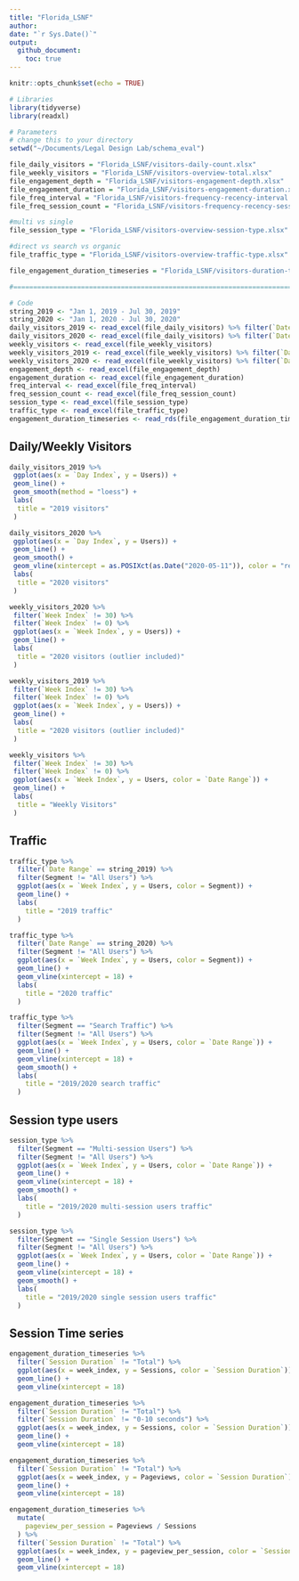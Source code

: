 ```yaml
---
title: "Florida_LSNF" 
author: 
date: "`r Sys.Date()`"
output: 
  github_document:
    toc: true
---
```


```r
knitr::opts_chunk$set(echo = TRUE)
```

```r
# Libraries
library(tidyverse)
library(readxl)

# Parameters
# change this to your directory
setwd("~/Documents/Legal Design Lab/schema_eval")

file_daily_visitors = "Florida_LSNF/visitors-daily-count.xlsx"
file_weekly_visitors = "Florida_LSNF/visitors-overview-total.xlsx"
file_engagement_depth = "Florida_LSNF/visitors-engagement-depth.xlsx"
file_engagement_duration = "Florida_LSNF/visitors-engagement-duration.xlsx"
file_freq_interval = "Florida_LSNF/visitors-frequency-recency-interval.xlsx"
file_freq_session_count = "Florida_LSNF/visitors-frequency-recency-session-count.xlsx"

#multi vs single
file_session_type = "Florida_LSNF/visitors-overview-session-type.xlsx" 

#direct vs search vs organic
file_traffic_type = "Florida_LSNF/visitors-overview-traffic-type.xlsx"

file_engagement_duration_timeseries = "Florida_LSNF/visitors-duration-timeseries.rds"

#===============================================================================

# Code
string_2019 <- "Jan 1, 2019 - Jul 30, 2019"
string_2020 <- "Jan 1, 2020 - Jul 30, 2020"
daily_visitors_2019 <- read_excel(file_daily_visitors) %>% filter(`Date Range` == string_2019)
daily_visitors_2020 <- read_excel(file_daily_visitors) %>% filter(`Date Range` == string_2020)
weekly_visitors <- read_excel(file_weekly_visitors)
weekly_visitors_2019 <- read_excel(file_weekly_visitors) %>% filter(`Date Range` == string_2019)
weekly_visitors_2020 <- read_excel(file_weekly_visitors) %>% filter(`Date Range` == string_2020)
engagement_depth <- read_excel(file_engagement_depth)
engagement_duration <- read_excel(file_engagement_duration)
freq_interval <- read_excel(file_freq_interval)
freq_session_count <- read_excel(file_freq_session_count)
session_type <- read_excel(file_session_type)
traffic_type <- read_excel(file_traffic_type)
engagement_duration_timeseries <- read_rds(file_engagement_duration_timeseries) %>% filter(week_index != 0)

```


## Daily/Weekly Visitors

```r
daily_visitors_2019 %>% 
 ggplot(aes(x = `Day Index`, y = Users)) +
 geom_line() + 
 geom_smooth(method = "loess") +
 labs(
  title = "2019 visitors"
 )
```

```r
daily_visitors_2020 %>% 
 ggplot(aes(x = `Day Index`, y = Users)) +
 geom_line() + 
 geom_smooth() +
 geom_vline(xintercept = as.POSIXct(as.Date("2020-05-11")), color = "red") + 
 labs(
  title = "2020 visitors"
 )
```



```r
weekly_visitors_2020 %>% 
 filter(`Week Index` != 30) %>% 
 filter(`Week Index` != 0) %>% 
 ggplot(aes(x = `Week Index`, y = Users)) +
 geom_line() + 
 labs(
  title = "2020 visitors (outlier included)"
 )
```

```r
weekly_visitors_2019 %>% 
 filter(`Week Index` != 30) %>% 
 filter(`Week Index` != 0) %>% 
 ggplot(aes(x = `Week Index`, y = Users)) +
 geom_line() + 
 labs(
  title = "2020 visitors (outlier included)"
 )
```


```r
weekly_visitors %>% 
 filter(`Week Index` != 30) %>% 
 filter(`Week Index` != 0) %>% 
 ggplot(aes(x = `Week Index`, y = Users, color = `Date Range`)) +
 geom_line() + 
 labs(
  title = "Weekly Visitors"
 )
```

## Traffic

```r
traffic_type %>% 
  filter(`Date Range` == string_2019) %>% 
  filter(Segment != "All Users") %>% 
  ggplot(aes(x = `Week Index`, y = Users, color = Segment)) +
  geom_line() + 
  labs(
    title = "2019 traffic"
  )
```



```r
traffic_type %>% 
  filter(`Date Range` == string_2020) %>% 
  filter(Segment != "All Users") %>% 
  ggplot(aes(x = `Week Index`, y = Users, color = Segment)) +
  geom_line() + 
  geom_vline(xintercept = 18) +
  labs(
    title = "2020 traffic"
  )
```


```r
traffic_type %>% 
  filter(Segment == "Search Traffic") %>% 
  filter(Segment != "All Users") %>% 
  ggplot(aes(x = `Week Index`, y = Users, color = `Date Range`)) +
  geom_line() + 
  geom_vline(xintercept = 18) +
  geom_smooth() +
  labs(
    title = "2019/2020 search traffic"
  )
```

## Session type users

```r
session_type %>% 
  filter(Segment == "Multi-session Users") %>% 
  filter(Segment != "All Users") %>% 
  ggplot(aes(x = `Week Index`, y = Users, color = `Date Range`)) +
  geom_line() + 
  geom_vline(xintercept = 18) +
  geom_smooth() +
  labs(
    title = "2019/2020 multi-session users traffic"
  )
```


```r
session_type %>% 
  filter(Segment == "Single Session Users") %>% 
  filter(Segment != "All Users") %>% 
  ggplot(aes(x = `Week Index`, y = Users, color = `Date Range`)) +
  geom_line() + 
  geom_vline(xintercept = 18) +
  geom_smooth() +
  labs(
    title = "2019/2020 single session users traffic"
  )
```

## Session Time series

```r
engagement_duration_timeseries %>% 
  filter(`Session Duration` != "Total") %>% 
  ggplot(aes(x = week_index, y = Sessions, color = `Session Duration`)) + 
  geom_line() + 
  geom_vline(xintercept = 18)
```

```r
engagement_duration_timeseries %>% 
  filter(`Session Duration` != "Total") %>% 
  filter(`Session Duration` != "0-10 seconds") %>% 
  ggplot(aes(x = week_index, y = Sessions, color = `Session Duration`)) + 
  geom_line() + 
  geom_vline(xintercept = 18)
```


```r
engagement_duration_timeseries %>% 
  filter(`Session Duration` != "Total") %>% 
  ggplot(aes(x = week_index, y = Pageviews, color = `Session Duration`)) + 
  geom_line() +
  geom_vline(xintercept = 18)
```

```r
engagement_duration_timeseries %>% 
  mutate(
    pageview_per_session = Pageviews / Sessions
  ) %>% 
  filter(`Session Duration` != "Total") %>% 
  ggplot(aes(x = week_index, y = pageview_per_session, color = `Session Duration`)) + 
  geom_line() + 
  geom_vline(xintercept = 18)
```

